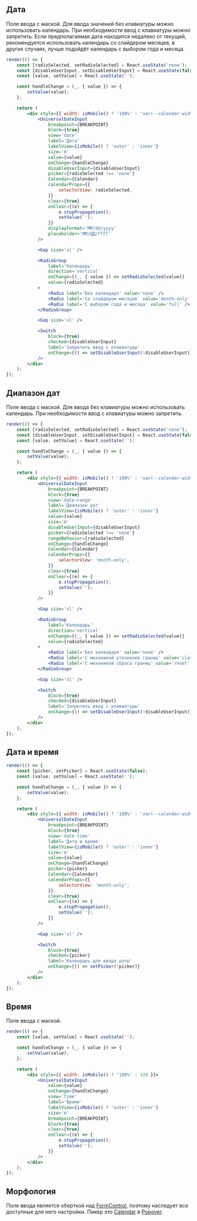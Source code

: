 ## Дата

Поле ввода с маской. Для ввода значений без клавиатуры можно использовать календарь.
При необходимости ввод с клавиатуры можно запретить.
Если предполагаемая дата находится недалеко от текущей, рекомендуется использовать календарь со слайдером месяцев,
в других случаях, лучше подойдёт календарь с выбором года и месяца.

```jsx live mobileHeight={720}
render(() => {
    const [radioSelected, setRadioSelected] = React.useState('none');
    const [disableUserInput, setDisableUserInput] = React.useState(false);
    const [value, setValue] = React.useState('');

    const handleChange = (_, { value }) => {
        setValue(value);
    };

    return (
        <div style={{ width: isMobile() ? '100%' : 'var(--calendar-width)' }}>
            <UniversalDateInput
                breakpoint={BREAKPOINT}
                block={true}
                view='date'
                label='Дата'
                labelView={isMobile() ? 'outer' : 'inner'}
                size='m'
                value={value}
                onChange={handleChange}
                disableUserInput={disableUserInput}
                picker={radioSelected !== 'none'}
                Calendar={Calendar}
                calendarProps={{
                    selectorView: radioSelected,
                }}
                clear={true}
                onClear={(e) => {
                    e.stopPropagation();
                    setValue('');
                }}
                displayFormat='MM/dd/yyyy'
                placeholder='ММ/ДД/ГГГГ'
            />

            <Gap size='xl' />

            <RadioGroup
                label='Календарь'
                direction='vertical'
                onChange={(_, { value }) => setRadioSelected(value)}
                value={radioSelected}
            >
                <Radio label='Без календаря' value='none' />
                <Radio label='Со слайдером месяцев' value='month-only' />
                <Radio label='С выбором года и месяца' value='full' />
            </RadioGroup>

            <Gap size='xl' />

            <Switch
                block={true}
                checked={disableUserInput}
                label='Запретить ввод с клавиатуры'
                onChange={() => setDisableUserInput(!disableUserInput)}
            />
        </div>
    );
});
```

## Диапазон дат

Поле ввода с маской. Для ввода без клавиатуры можно использовать календарь. При необходимости ввод с клавиатуры можно запретить.

```jsx live mobileHeight={720}
render(() => {
    const [radioSelected, setRadioSelected] = React.useState('none');
    const [disableUserInput, setDisableUserInput] = React.useState(false);
    const [value, setValue] = React.useState('');

    const handleChange = (_, { value }) => {
        setValue(value);
    };

    return (
        <div style={{ width: isMobile() ? '100%' : 'var(--calendar-width)' }}>
            <UniversalDateInput
                breakpoint={BREAKPOINT}
                block={true}
                view='date-range'
                label='Диапазон дат'
                labelView={isMobile() ? 'outer' : 'inner'}
                value={value}
                size='m'
                disableUserInput={disableUserInput}
                picker={radioSelected !== 'none'}
                rangeBehavior={radioSelected}
                onChange={handleChange}
                Calendar={Calendar}
                calendarProps={{
                    selectorView: 'month-only',
                }}
                clear={true}
                onClear={(e) => {
                    e.stopPropagation();
                    setValue('');
                }}
            />

            <Gap size='xl' />

            <RadioGroup
                label='Календарь'
                direction='vertical'
                onChange={(_, { value }) => setRadioSelected(value)}
                value={radioSelected}
            >
                <Radio label='Без календаря' value='none' />
                <Radio label='С механикой уточнения границ' value='clarification' />
                <Radio label='С механикой сброса границ' value='reset' />
            </RadioGroup>

            <Gap size='xl' />

            <Switch
                block={true}
                checked={disableUserInput}
                label='Запретить ввод с клавиатуры'
                onChange={() => setDisableUserInput(!disableUserInput)}
            />
        </div>
    );
});
```

## Дата и время

```jsx live mobileHeight={720}
render(() => {
    const [picker, setPicker] = React.useState(false);
    const [value, setValue] = React.useState('');

    const handleChange = (_, { value }) => {
        setValue(value);
    };

    return (
        <div style={{ width: isMobile() ? '100%' : 'var(--calendar-width)' }}>
            <UniversalDateInput
                breakpoint={BREAKPOINT}
                block={true}
                view='date-time'
                label='Дата и время'
                labelView={isMobile() ? 'outer' : 'inner'}
                size='m'
                value={value}
                onChange={handleChange}
                picker={picker}
                Calendar={Calendar}
                calendarProps={{
                    selectorView: 'month-only',
                }}
                clear={true}
                onClear={(e) => {
                    e.stopPropagation();
                    setValue('');
                }}
            />

            <Gap size='xl' />

            <Switch
                block={true}
                checked={picker}
                label='Календарь для ввода даты'
                onChange={() => setPicker(!picker)}
            />
        </div>
    );
});
```

## Время

Поле ввода с маской.

```jsx live
render(() => {
    const [value, setValue] = React.useState('');

    const handleChange = (_, { value }) => {
        setValue(value);
    };

    return (
        <div style={{ width: isMobile() ? '100%' : 320 }}>
            <UniversalDateInput
                value={value}
                onChange={handleChange}
                view='time'
                label='Время'
                labelView={isMobile() ? 'outer' : 'inner'}
                size='m'
                breakpoint={BREAKPOINT}
                block={true}
                clear={true}
                onClear={(e) => {
                    e.stopPropagation();
                    setValue('');
                }}
            />
        </div>
    );
});
```

## Морфология

Поле ввода является оберткой над [FormControl](?path=/docs/formcontrol--docs),
поэтому наследует все доступные для него настройки. Пикер это
[Calendar](?path=/docs/calendar--docs)
в [Popover](?path=/docs/popover--docs).
